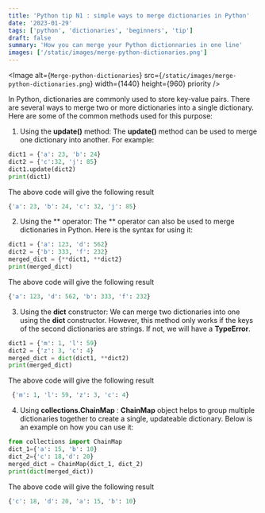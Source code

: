```yaml
---
title: 'Python tip N1 : simple ways to merge dictionaries in Python'
date: '2023-01-29'
tags: ['python', 'dictionaries', 'beginners', 'tip']
draft: false
summary: 'How you can merge your Python dictionnaries in one line'
images: ['/static/images/merge-python-dictionaries.png']
---
```


<Image
  alt={`Merge-python-dictionaries`}
  src={`/static/images/merge-python-dictionaries.png`}
  width={1440}
  height={960}
  priority
/>

In Python, dictionaries are commonly used to store key-value pairs. There are several ways to merge two or more dictionaries into a single dictionary. Here are some of the common methods used for this purpose:

1. Using the **update()** method: The **update()** method can be used to merge one dictionary into another. For example:

```python
dict1 = {'a': 23, 'b': 24}
dict2 = {'c':32, 'j': 85}
dict1.update(dict2)
print(dict1)
```

The above code will give the following result

```python
{'a': 23, 'b': 24, 'c': 32, 'j': 85}
```

2. Using the ** operator: The ** operator can also be used to merge dictionaries in Python. Here is the syntax for using it:

```python
dict1 = {'a': 123, 'd': 562}
dict2 = {'b': 333, 'f': 232}
merged_dict = {**dict1, **dict2}
print(merged_dict)
```

The above code will give the following result

```python
{'a': 123, 'd': 562, 'b': 333, 'f': 232}
```

3. Using the **dict** constructor: We can merge two dictionaries into one using the **dict** constructor. However, this method only works if the keys of the second dictionaries are strings. If not, we will have a **TypeError**.

```python
dict1 = {'m': 1, 'l': 59}
dict2 = {'z': 3, 'c': 4}
merged_dict = dict(dict1, **dict2)
print(merged_dict)
```

The above code will give the following result

```python
 {'m': 1, 'l': 59, 'z': 3, 'c': 4}
```

4. Using **collections.ChainMap** : **ChainMap** object helps to group multiple dictionaries together to create a single, updateable dictionary. Below is an example on how you can use it:

```python
from collections import ChainMap
dict_1={'a': 15, 'b': 10}
dict_2={'c': 18,'d': 20}
merged_dict = ChainMap(dict_1, dict_2)
print(dict(merged_dict))
```

The above code will give the following result

```python
{'c': 18, 'd': 20, 'a': 15, 'b': 10}
```
